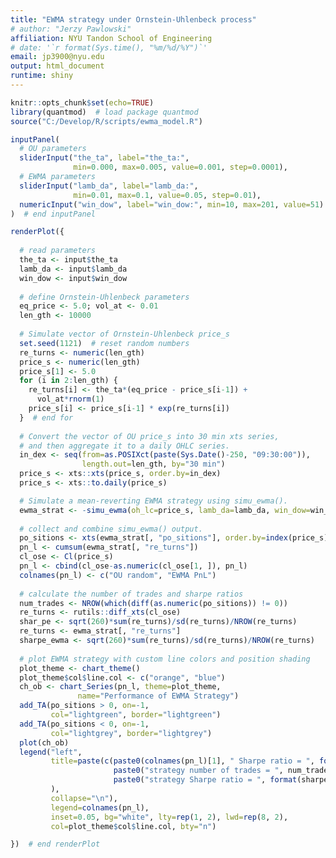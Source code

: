 ```yaml
---
title: "EWMA strategy under Ornstein-Uhlenbeck process"
# author: "Jerzy Pawlowski"
affiliation: NYU Tandon School of Engineering
# date: '`r format(Sys.time(), "%m/%d/%Y")`'
email: jp3900@nyu.edu
output: html_document
runtime: shiny
---
```


```r
knitr::opts_chunk$set(echo=TRUE)
library(quantmod)  # load package quantmod
source("C:/Develop/R/scripts/ewma_model.R")
```

```r
inputPanel(
  # OU parameters
  sliderInput("the_ta", label="the_ta:",
              min=0.000, max=0.005, value=0.001, step=0.0001),
  # EWMA parameters
  sliderInput("lamb_da", label="lamb_da:",
              min=0.01, max=0.1, value=0.05, step=0.01),
  numericInput("win_dow", label="win_dow:", min=10, max=201, value=51)
)  # end inputPanel

renderPlot({
  
  # read parameters
  the_ta <- input$the_ta
  lamb_da <- input$lamb_da
  win_dow <- input$win_dow
  
  # define Ornstein-Uhlenbeck parameters
  eq_price <- 5.0; vol_at <- 0.01
  len_gth <- 10000
  
  # Simulate vector of Ornstein-Uhlenbeck price_s
  set.seed(1121)  # reset random numbers
  re_turns <- numeric(len_gth)
  price_s <- numeric(len_gth)
  price_s[1] <- 5.0
  for (i in 2:len_gth) {
    re_turns[i] <- the_ta*(eq_price - price_s[i-1]) + 
      vol_at*rnorm(1)
    price_s[i] <- price_s[i-1] * exp(re_turns[i])
  }  # end for
  
  # Convert the vector of OU price_s into 30 min xts series, 
  # and then aggregate it to a daily OHLC series.
  in_dex <- seq(from=as.POSIXct(paste(Sys.Date()-250, "09:30:00")), 
                length.out=len_gth, by="30 min")
  price_s <- xts::xts(price_s, order.by=in_dex)
  price_s <- xts::to.daily(price_s)

  # Simulate a mean-reverting EWMA strategy using simu_ewma().
  ewma_strat <- -simu_ewma(oh_lc=price_s, lamb_da=lamb_da, win_dow=win_dow)
  
  # collect and combine simu_ewma() output.
  po_sitions <- xts(ewma_strat[, "po_sitions"], order.by=index(price_s))
  pn_l <- cumsum(ewma_strat[, "re_turns"])
  cl_ose <- Cl(price_s)
  pn_l <- cbind(cl_ose-as.numeric(cl_ose[1, ]), pn_l)
  colnames(pn_l) <- c("OU random", "EWMA PnL")
  
  # calculate the number of trades and sharpe ratios
  num_trades <- NROW(which(diff(as.numeric(po_sitions)) != 0))
  re_turns <- rutils::diff_xts(cl_ose)
  shar_pe <- sqrt(260)*sum(re_turns)/sd(re_turns)/NROW(re_turns)
  re_turns <- ewma_strat[, "re_turns"]
  sharpe_ewma <- sqrt(260)*sum(re_turns)/sd(re_turns)/NROW(re_turns)
  
  # plot EWMA strategy with custom line colors and position shading
  plot_theme <- chart_theme()
  plot_theme$col$line.col <- c("orange", "blue")
  ch_ob <- chart_Series(pn_l, theme=plot_theme, 
               name="Performance of EWMA Strategy")
  add_TA(po_sitions > 0, on=-1,
         col="lightgreen", border="lightgreen")
  add_TA(po_sitions < 0, on=-1,
         col="lightgrey", border="lightgrey")
  plot(ch_ob)
  legend("left", 
         title=paste(c(paste0(colnames(pn_l)[1], " Sharpe ratio = ", format(shar_pe, digits=3)),
                       paste0("strategy number of trades = ", num_trades),
                       paste0("strategy Sharpe ratio = ", format(sharpe_ewma, digits=3))
         ),
         collapse="\n"),
         legend=colnames(pn_l), 
         inset=0.05, bg="white", lty=rep(1, 2), lwd=rep(8, 2), 
         col=plot_theme$col$line.col, bty="n")

})  # end renderPlot
```
